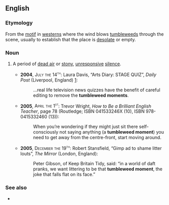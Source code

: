 ==English==

===Etymology===
From the [[motif]] in [[western]]s where the wind blows [[tumbleweed]]s through the scene, usually to establish that the place is [[desolate]] or empty.

===Noun===
{{en-noun|head=[[tumbleweed]] [[moment]]}}

# {{label|en|British|figuratively|broadcasting}} A period of [[dead air]] or [[stony]], [[unresponsive]] [[silence]].
#* '''2004''', <span style="font-variant:small-caps">July the 14<sup>th</sup></span>: Laura Davis, “Arts Diary: STAGE QUIZ”, ''Daily Post'' (Liverpool, England) [http://www.highbeam.com/doc/1G1-119259724.html]:
#*: …real life television news quizzes have the benefit of careful editing to remove the '''tumbleweed moments'''.
#* '''2005''', <span style="font-variant:small-caps">April the 1<sup>st</sup></span>: Trevor Wright, ''How to Be a Brilliant English Teacher'', page 78 (Routledge; ISBN 041533246X (10), ISBN 978-0415332460 (13)):
#*: When you’re wondering if they might just sit there self-consciously not saying anything (a '''tumbleweed moment''') you need to get away from the centre-front, start moving around.
#* '''2005''', <span style="font-variant:small-caps">December the 19<sup>th</sup></span>: Robert Stansfield, “Gimp ad to shame litter louts”, ''The Mirror'' (London, England):
#*: Peter Gibson, of Keep Britain Tidy, said: “in a world of daft pranks, we want littering to be that '''tumbleweed moment''', the joke that falls flat on its face.”

===See also===
* {{l|en|deafening silence}}